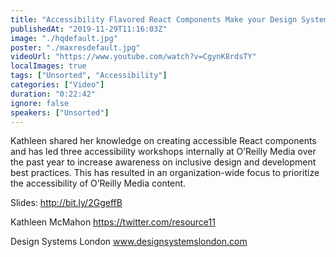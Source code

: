 ```yaml
---
title: "Accessibility Flavored React Components Make your Design System Delicious - Kathleen McMahon - DSL19"
publishedAt: "2019-11-29T11:16:03Z"
image: "./hqdefault.jpg"
poster: "./maxresdefault.jpg"
videoUrl: "https://www.youtube.com/watch?v=CgynK8rdsTY"
localImages: true
tags: ["Unsorted", "Accessibility"]
categories: ["Video"]
duration: "0:22:42"
ignore: false
speakers: ["Unsorted"]
---
```


Kathleen shared her knowledge on creating accessible React components and has led three accessibility workshops internally at O’Reilly Media over the past year to increase awareness on inclusive design and development best practices. This has resulted in an organization-wide focus to prioritize the accessibility of O’Reilly Media content.

Slides: http://bit.ly/2GgeffB

Kathleen McMahon
https://twitter.com/resource11

Design Systems London
www.designsystemslondon.com
